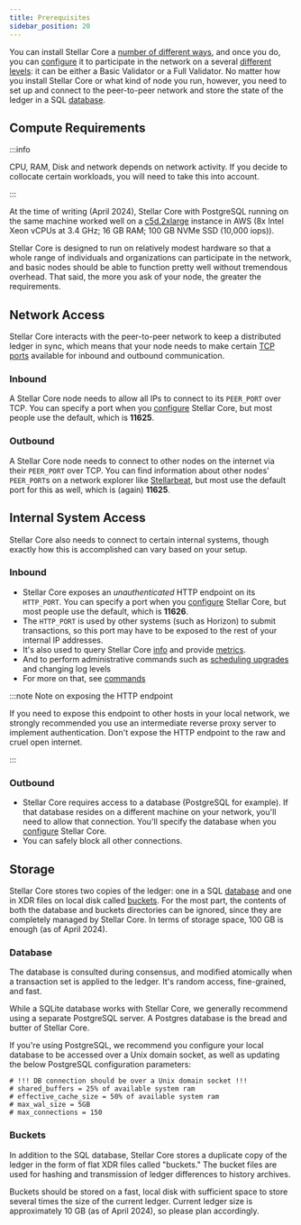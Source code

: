```yaml
---
title: Prerequisites
sidebar_position: 20
---
```


You can install Stellar Core a [number of different ways](./installation.mdx), and once you do, you can [configure](./configuring.mdx) it to participate in the network on a several [different levels](../README.mdx#types-of-validator-nodes): it can be either a Basic Validator or a Full Validator. No matter how you install Stellar Core or what kind of node you run, however, you need to set up and connect to the peer-to-peer network and store the state of the ledger in a SQL [database](./configuring.mdx#database).

## Compute Requirements

:::info

CPU, RAM, Disk and network depends on network activity. If you decide to collocate certain workloads, you will need to take this into account.

:::

At the time of writing (April 2024), Stellar Core with PostgreSQL running on the same machine worked well on a [c5d.2xlarge](https://aws.amazon.com/ec2/instance-types/c5/) instance in AWS (8x Intel Xeon vCPUs at 3.4 GHz; 16 GB RAM; 100 GB NVMe SSD (10,000 iops)).

Stellar Core is designed to run on relatively modest hardware so that a whole range of individuals and organizations can participate in the network, and basic nodes should be able to function pretty well without tremendous overhead. That said, the more you ask of your node, the greater the requirements.

## Network Access

Stellar Core interacts with the peer-to-peer network to keep a distributed ledger in sync, which means that your node needs to make certain [TCP ports](https://en.wikipedia.org/wiki/Transmission_Control_Protocol#TCP_ports) available for inbound and outbound communication.

### Inbound

A Stellar Core node needs to allow all IPs to connect to its `PEER_PORT` over TCP. You can specify a port when you [configure] Stellar Core, but most people use the default, which is **11625**.

### Outbound

A Stellar Core node needs to connect to other nodes on the internet via their `PEER_PORT` over TCP. You can find information about other nodes' `PEER_PORT`s on a network explorer like [Stellarbeat](https://stellarbeat.io/), but most use the default port for this as well, which is (again) **11625**.

## Internal System Access

Stellar Core also needs to connect to certain internal systems, though exactly how this is accomplished can vary based on your setup.

### Inbound

- Stellar Core exposes an _unauthenticated_ HTTP endpoint on its `HTTP_PORT`. You can specify a port when you [configure] Stellar Core, but most people use the default, which is **11626**.
- The `HTTP_PORT` is used by other systems (such as Horizon) to submit transactions, so this port may have to be exposed to the rest of your internal IP addresses.
- It's also used to query Stellar Core [info](./commands.mdx) and provide [metrics](./monitoring.mdx).
- And to perform administrative commands such as [scheduling upgrades](./network-upgrades.mdx) and changing log levels
- For more on that, see [commands](./commands.mdx)

:::note Note on exposing the HTTP endpoint

If you need to expose this endpoint to other hosts in your local network, we strongly recommended you use an intermediate reverse proxy server to implement authentication. Don't expose the HTTP endpoint to the raw and cruel open internet.

:::

### Outbound

- Stellar Core requires access to a database (PostgreSQL for example). If that database resides on a different machine on your network, you'll need to allow that connection. You'll specify the database when you [configure] Stellar Core.
- You can safely block all other connections.

## Storage

Stellar Core stores two copies of the ledger: one in a SQL [database](#database) and one in XDR files on local disk called [buckets](#buckets). For the most part, the contents of both the database and buckets directories can be ignored, since they are completely managed by Stellar Core. In terms of storage space, 100 GB is enough (as of April 2024).

### Database

The database is consulted during consensus, and modified atomically when a transaction set is applied to the ledger. It's random access, fine-grained, and fast.

While a SQLite database works with Stellar Core, we generally recommend using a separate PostgreSQL server. A Postgres database is the bread and butter of Stellar Core.

If you're using PostgreSQL, we recommend you configure your local database to be accessed over a Unix domain socket, as well as updating the below PostgreSQL configuration parameters:

```text
# !!! DB connection should be over a Unix domain socket !!!
# shared_buffers = 25% of available system ram
# effective_cache_size = 50% of available system ram
# max_wal_size = 5GB
# max_connections = 150
```

### Buckets

In addition to the SQL database, Stellar Core stores a duplicate copy of the ledger in the form of flat XDR files called "buckets." The bucket files are used for hashing and transmission of ledger differences to history archives.

Buckets should be stored on a fast, local disk with sufficient space to store several times the size of the current ledger. Current ledger size is approximately 10 GB (as of April 2024), so please plan accordingly.

[configure]: ./configuring.mdx
